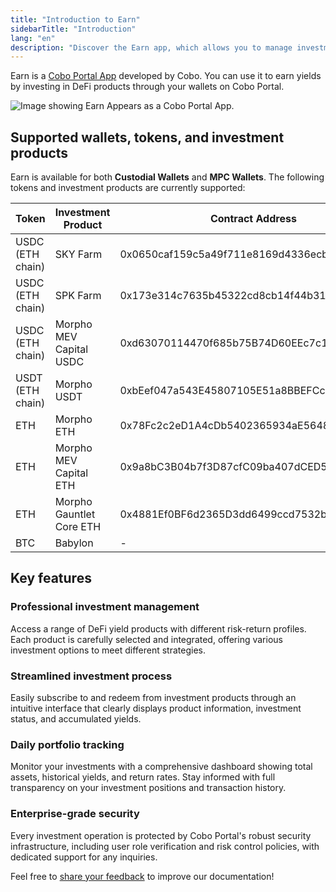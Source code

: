 ```yaml
---
title: "Introduction to Earn"
sidebarTitle: "Introduction"
lang: "en"
description: "Discover the Earn app, which allows you to manage investments in DeFi yield products and monitor your returns."
---
```


Earn is a [Cobo Portal App](/en/apps/introduction) developed by Cobo. You can use it to earn yields by investing in DeFi products through your wallets on Cobo Portal.

<img src="/en/images/portal-apps/earn/earn-in-app-store.png" className="screenshot_modal" alt="Image showing Earn Appears as a Cobo Portal App."/>

## Supported wallets, tokens, and investment products

Earn is available for both **Custodial Wallets** and **MPC Wallets**. The following tokens and investment products are currently supported:

| Token | Investment Product | Contract Address |
| ----- | -------------- | --------------- |
| USDC (ETH chain) | SKY Farm | 0x0650caf159c5a49f711e8169d4336ecb9b950275 |
| USDC (ETH chain) | SPK Farm | 0x173e314c7635b45322cd8cb14f44b312e079f3af |
| USDC (ETH chain) | Morpho MEV Capital USDC | 0xd63070114470f685b75B74D60EEc7c1113d33a3D |
| USDT (ETH chain) | Morpho USDT | 0xbEef047a543E45807105E51a8BBEFCc5950fcfBa |
| ETH | Morpho ETH | 0x78Fc2c2eD1A4cDb5402365934aE5648aDAd094d0 |
| ETH | Morpho MEV Capital ETH | 0x9a8bC3B04b7f3D87cfC09ba407dCED575f2d61D8 |
| ETH | Morpho Gauntlet Core ETH | 0x4881Ef0BF6d2365D3dd6499ccd7532bcdBCE0658 |
| BTC | Babylon | - |

## Key features

### Professional investment management

Access a range of DeFi yield products with different risk-return profiles. Each product is carefully selected and integrated, offering various investment options to meet different strategies.

### Streamlined investment process

Easily subscribe to and redeem from investment products through an intuitive interface that clearly displays product information, investment status, and accumulated yields.

### Daily portfolio tracking

Monitor your investments with a comprehensive dashboard showing total assets, historical yields, and return rates. Stay informed with full transparency on your investment positions and transaction history.

### Enterprise-grade security

Every investment operation is protected by Cobo Portal's robust security infrastructure, including user role verification and risk control policies, with dedicated support for any inquiries.

<Tip>Feel free to [share your feedback](https://forms.zohopublic.com/cobo/form/DocumentFeedbackForm/formperma/QvLOhxJv1_JMsJ-1dleZ8Itb_7rzN-LtgvsDdxosoVI?referrername=manuals) to improve our documentation!</Tip>
